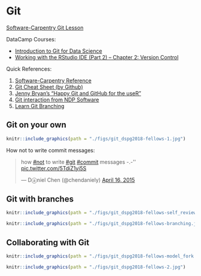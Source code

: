# Git

[Software-Carpentry Git Lesson][3]

DataCamp Courses:

- [Introduction to Git for Data Science][1]
- [Working with the RStudio IDE (Part 2) -- Chapter 2: Version Control][2]

Quick References:

1. [Software-Carpentry Reference][5]
2. [Git Cheat Sheet (by Github)][4]
3. [Jenny Bryan's "Happy Git and GitHub for the useR"][6]
4. [Git interaction from NDP Software][7]
5. [Learn Git Branching][8]

## Git on your own

```r
knitr::include_graphics(path = "./figs/git_dspg2018-fellows-1.jpg")
```

How not to write commit messages:

<blockquote class="twitter-tweet" data-lang="en"><p lang="en" dir="ltr">how <a href="https://twitter.com/hashtag/not?src=hash&amp;ref_src=twsrc%5Etfw">#not</a> to write <a href="https://twitter.com/hashtag/git?src=hash&amp;ref_src=twsrc%5Etfw">#git</a> <a href="https://twitter.com/hashtag/commit?src=hash&amp;ref_src=twsrc%5Etfw">#commit</a> messages  -.-&#39;&#39; <a href="http://t.co/5TdiZ1yi5S">pic.twitter.com/5TdiZ1yi5S</a></p>&mdash; Dⓐniel Chen (@chendaniely) <a href="https://twitter.com/chendaniely/status/588826374208618496?ref_src=twsrc%5Etfw">April 16, 2015</a></blockquote>
<script async src="https://platform.twitter.com/widgets.js" charset="utf-8"></script>

## Git with branches

```r
knitr::include_graphics(path = "./figs/git_dspg2018-fellows-self_review.jpg")
```

```r
knitr::include_graphics(path = "./figs/git_dspg2018-fellows-branching.jpg")
```

## Collaborating with Git

```r
knitr::include_graphics(path = "./figs/git_dspg2018-fellows-model_fork.jpg")
```

```r
knitr::include_graphics(path = "./figs/git_dspg2018-fellows-2.jpg")
```

[1]: https://www.datacamp.com/courses/introduction-to-git-for-data-science
[2]: https://www.datacamp.com/courses/working-with-the-rstudio-ide-part-2
[3]: http://swcarpentry.github.io/git-novice/
[4]: https://services.github.com/on-demand/downloads/github-git-cheat-sheet.pdf
[5]: http://swcarpentry.github.io/git-novice/reference/
[6]: http://happygitwithr.com/
[7]: http://ndpsoftware.com/git-cheatsheet.html
[8]: https://learngitbranching.js.org/
